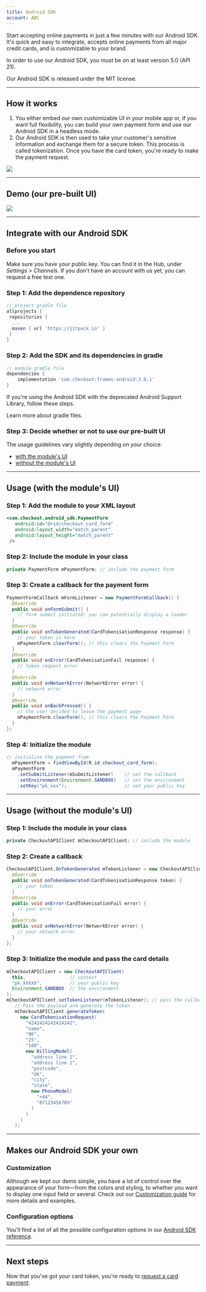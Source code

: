 ```yaml
--- 
title: Android SDK
account: ABC
---
```


Start accepting online payments in just a few minutes with our Android SDK. It's quick and easy to integrate, accepts online payments from all major credit cards, and is customizable to your brand.

<TipBox variant="note" title="Minimum requirements">

In order to use our Android SDK, you must be on at least version 5.0 (API 21).

</TipBox>

<TipBox variant="info" >

Our Android SDK is released under the MIT license.

</TipBox>

---

## How it works

1. You either embed our own customizable UI in your mobile app or, if you want full flexibility, you can build your own payment form and use our Android SDK in a headless mode.
2. Our Android SDK is then used to take your customer's sensitive information and exchange them for a secure token. This process is called tokenization. Once you have the card token, you're ready to make the payment request.

<img src="/docs/Integrate/SDKs/Android SDK/Android.png" />

---

## Demo (our pre-built UI)

<img maxWidth={170} src="/docs/Integrate/SDKs/Android SDK/android-demo.gif" />

---

## Integrate with our Android SDK

### Before you start

Make sure you have your public key. You can find it in the <ExternalLink href="https://hub.checkout.com" >Hub</ExternalLink>, under _Settings > Channels_. If you don't have an account with us yet, you can <ExternalLink href="https://www.checkout.com/get-test-account" >request a free test one</ExternalLink>.

### Step 1: Add the dependence repository

```groovy
// project gradle file
allprojects {
 repositories {
  ...
  maven { url 'https://jitpack.io' }
 }
}
```

### Step 2: Add the SDK and its dependencies in gradle

```groovy
// module gradle file
dependencies {
    implementation 'com.checkout:frames-android:3.0.1'
}
```

<TipBox variant="info" >

If you're using the Android SDK with the deprecated Android Support Library, follow <ExternalLink href="https://github.com/checkout/frames-android/blob/master/readme-docs/archive/readme-v2-releases.md#releases-up-to-220" >these steps</ExternalLink>.

</TipBox>

<TipBox variant="success" >

Learn more about <ExternalLink href="https://developer.android.com/studio/build" >gradle files</ExternalLink>.

</TipBox>

### Step 3: Decide whether or not to use our pre-built UI

The usage guidelines vary slightly depending on your choice:

- [with the module's UI](/integrate/sdks/android-sdk#Usage_(with_the_module's_UI))
- [without the module's UI](/integrate/sdks/android-sdk#Usage_(without_the_module's_UI))

---

## Usage (with the module's UI)

### Step 1: Add the module to your XML layout

```xml
<com.checkout.android_sdk.PaymentForm
   android:id="@+id/checkout_card_form"
   android:layout_width="match_parent"
   android:layout_height="match_parent"
 />
```

### Step 2: Include the module in your class

```java
private PaymentForm mPaymentForm; // include the payment form
```

### Step 3: Create a callback for the payment form

```java
PaymentFormCallback mFormListener = new PaymentFormCallback() {
  @Override
  public void onFormSubmit() {
    // form submit initiated; you can potentially display a loader
  }
  @Override
  public void onTokenGenerated(CardTokenisationResponse response) {
    // your token is here
    mPaymentForm.clearForm(); // this clears the Payment Form
  }
  @Override
  public void onError(CardTokenisationFail response) {
    // token request error
  }
  @Override
  public void onNetworkError(NetworkError error) {
    // network error
  }
  @Override
  public void onBackPressed() {
    // the user decided to leave the payment page
    mPaymentForm.clearForm(); // this clears the Payment Form
  }
};
```

### Step 4: Initialize the module

```java
// initialise the payment from
  mPaymentForm = findViewById(R.id.checkout_card_form);
  mPaymentForm
    .setSubmitListener(mSubmitListener)    // set the callback
    .setEnvironment(Environment.SANDBOX)   // set the environemnt
    .setKey("pk_xxx");                     // set your public key
```

---

## Usage (without the module's UI)

### Step 1: Include the module in your class

```java
private CheckoutAPIClient mCheckoutAPIClient; // include the module
```

### Step 2: Create a callback

```java
CheckoutAPIClient.OnTokenGenerated mTokenListener = new CheckoutAPIClient.OnTokenGenerated() {
  @Override
  public void onTokenGenerated(CardTokenisationResponse token) {
    // your token
  }
  @Override
  public void onError(CardTokenisationFail error) {
    // your error
  }
  @Override
  public void onNetworkError(NetworkError error) {
    // your network error
  }
};
```

### Step 3: Initialize the module and pass the card details

```java
mCheckoutAPIClient = new CheckoutAPIClient(
  this,                // context
  "pk_XXXXX",          // your public key
  Environment.SANDBOX  // the environment
);
mCheckoutAPIClient.setTokenListener(mTokenListener); // pass the callback
   // Pass the payload and generate the token
   mCheckoutAPIClient.generateToken(
     new CardTokenisationRequest(
       "4242424242424242",
       "name",
       "06",
       "25",
       "100",
       new BillingModel(
         "address line 1",
         "address line 2",
         "postcode",
         "UK",
         "city",
         "state",
         new PhoneModel(
           "+44",
           "07123456789"
         )
       )
     )
   );
```
---

## Makes our Android SDK your own

### Customization

Although we kept our demo simple, you have a lot of control over the appearance of your form—from the colors and styling, to whether you want to display one input field or several. Check out our [Customization guide](/integrate/sdks/android-sdk/customization-guide) for more details and examples.

### Configuration options

You'll find a list of all the possible configuration options in our [Android SDK reference](/integrate/sdks/android-sdk/reference).

---

## Next steps

Now that you've got your card token, you're ready to [request a card payment](/payments/accept-payments/request-a-card-payment).
